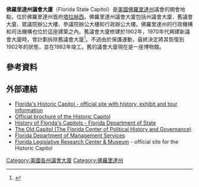 {{Infobox NRHP
| name            = 佛羅里達州議會大廈
| nrhp_type       = nhl
| image           = Old and New Florida State Capitol, Tallahassee, East view 20160711 1.jpg
| caption         = 州議會大廈與舊議會大廈
| location        = {{USA}}[[佛羅里達州|佛羅里達州]][[塔拉赫西|塔拉赫西]]400 S Monroe St
| area            = 160000
| built           = 1845<ref>{{cite web |url=http://www.flheritage.com/facts/reports/capitol |title=FLheritage.com |publisher=FLheritage.com |access-date=2013-12-23 |archive-date=2013-12-24 |archive-url=https://web.archive.org/web/20131224154311/http://www.flheritage.com/facts/reports/capitol/ |url-status=live }}</ref>
| architect       =
| architecture    = [[新古典主义建筑|新古典主义建筑]]
| designated      =
| added           = 1973年<ref name="nrhp">{{cite web |url=http://www.nationalregisterofhistoricplaces.com/FL/Leon/state.html |title=Nationalregisterofhistoricplaces.com |publisher=Nationalregisterofhistoricplaces.com |access-date=2013-12-23 |archive-date=2014-01-27 |archive-url=https://web.archive.org/web/20140127163250/http://www.nationalregisterofhistoricplaces.com/fl/Leon/state.html |url-status=live }}</ref>
| refnum          = 73000584<ref name="nrhp" />
| visitation_num  =
| visitation_year = 1890年
}}
'''佛羅里達州議會大廈'''（Florida State Capitol）是[[美國|美國]][[佛羅里達州|佛羅里達州]]議會的開會地點，位於佛羅里達州首府[[塔拉赫西|塔拉赫西]]。佛羅里達州議會大廈包括州議會大廈、舊議會大廈、眾議院辦公大樓、參議院辦公大樓和行政辦公大樓。佛羅里達州的行政機構和司法機構也位於這座建築之內。舊議會大廈修建於1902年，1970年代興建新議會大廈時，曾計劃拆除舊議會大廈<ref name="Florida Historic Capitol Museum">{{cite web|title=Florida Historic Capitol Museum|url=http://www.flhistoriccapitol.gov/about.cfm|accessdate=2015-12-16|archive-date=2016-06-23|archive-url=https://web.archive.org/web/20160623224014/http://www.flhistoriccapitol.gov/about.cfm|dead-url=no}}</ref>。不過由於保護運動，最終決定將其恢復到1902年的狀態，並在1982年竣工。舊的議會大廈現在是一座博物館。
==參考資料==
{{reflist}}

== 外部連結 ==
{{Commons category}}
*[http://www.flhistoriccapitol.gov/ Florida's Historic Capitol - official site with history, exhibit and tour information] {{Wayback|url=http://www.flhistoriccapitol.gov/ |date=20140629132433 }}
*[http://www.flhistoriccapitol.gov/Documents/brochure.pdf Official brochure of the Historic Capitol] {{Wayback|url=http://www.flhistoriccapitol.gov/Documents/brochure.pdf |date=20210618230953 }}
*[http://dhr.dos.state.fl.us/facts/reports/capitol/ History of Florida's Capitols - Florida Department of State] {{Wayback|url=http://dhr.dos.state.fl.us/facts/reports/capitol/ |date=20060211040534 }}
*[https://web.archive.org/web/20051218042732/http://dhr.dos.state.fl.us/museum/sites/oldcapitol/ The Old Capitol (The Florida Center of Political History and Governance)]
*[https://web.archive.org/web/20071217041440/http://dms.myflorida.com/business_operations/real_estate_development_management/facilities_management/building_oversight/capitol_complex_information Florida Department of Management Services]
*[https://web.archive.org/web/20090603101541/http://www.flrcm.gov/ Florida Legislative Research Center & Museum] - official site for the Historic Capitol

{{US State Capitols}}
[[Category:美國各州議會大廈|Category:美國各州議會大廈]]
[[Category:佛羅里達州|Category:佛羅里達州]]